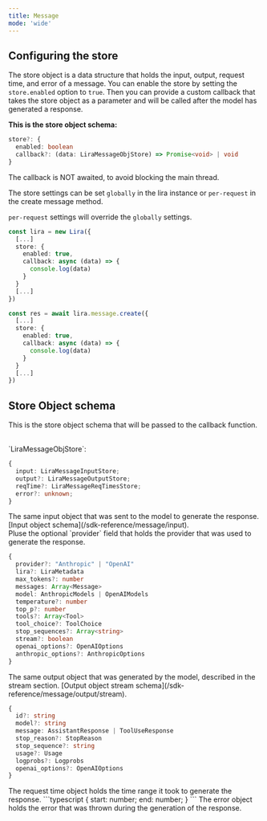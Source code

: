 ```yaml
---
title: Message
mode: 'wide'
---
```


## Configuring the store

The store object is a data structure that holds the input, output, request time, and error of a message. You can enable the store by setting the `store.enabled` option to `true`. Then you can provide a custom callback that takes the store object as a parameter and will be called after the model has generated a response.<br/>

<b>This is the store object schema:</b>
```typescript
store?: {
  enabled: boolean
  callback?: (data: LiraMessageObjStore) => Promise<void> | void
}
```
<Note>The callback is NOT awaited, to avoid blocking the main thread.</Note>

The store settings can be set `globally` in the lira instance or `per-request` in the create message method.

<Warning>`per-request` settings will override the `globally` settings.</Warning>
<CodeGroup>
```typescript globally
const lira = new Lira({
  [...]
  store: {
    enabled: true,
    callback: async (data) => {
      console.log(data)
    }
  }
  [...]
})
```
```typescript per-request
const res = await lira.message.create({
  [...]
  store: {
    enabled: true,
    callback: async (data) => {
      console.log(data)
    }
  }
  [...]
})
```
</CodeGroup>

## Store Object schema

This is the store object schema that will be passed to the callback function.

<br />
`LiraMessageObjStore`:

```typescript
{
  input: LiraMessageInputStore;
  output?: LiraMessageOutputStore;
  reqTime?: LiraMessageReqTimesStore;
  error?: unknown;
}
```

<ParamField  body="input" name="input" type="LiraMessageInputStore" required>
  The same input object that was sent to the model to generate the response.
  [Input object schema](/sdk-reference/message/input).
  <br/>Pluse the optional `provider` field that holds the provider that was used to generate the response.

```typescript
{
  provider?: "Anthropic" | "OpenAI"
  lira?: LiraMetadata
  max_tokens?: number
  messages: Array<Message>
  model: AnthropicModels | OpenAIModels
  temperature?: number
  top_p?: number
  tools?: Array<Tool>
  tool_choice?: ToolChoice
  stop_sequences?: Array<string>
  stream?: boolean
  openai_options?: OpenAIOptions
  anthropic_options?: AnthropicOptions
}
```

</ParamField >

<ParamField body="output" name="output" type="LiraMessageOutputStore">
  The same output object that was generated by the model, described in the
  stream section. [Output object stream
  schema](/sdk-reference/message/output/stream).
  
  ```typescript
  {
    id?: string
    model?: string
    message: AssistantResponse | ToolUseResponse
    stop_reason?: StopReason
    stop_sequence?: string
    usage?: Usage
    logprobs?: Logprobs
    openai_options?: OpenAIOptions
  }
  ```
</ParamField>

<ParamField body="reqTime" name="reqTime" type="LiraMessageReqTimesStore">
  The request time object holds the time range it took to generate the response.
  ```typescript
  { 
    start: number;
    end: number;
  }
  ```
</ParamField>

<ParamField body="error" name="error" type="unknown">
  The error object holds the error that was thrown during the generation of the
  response.
</ParamField>
